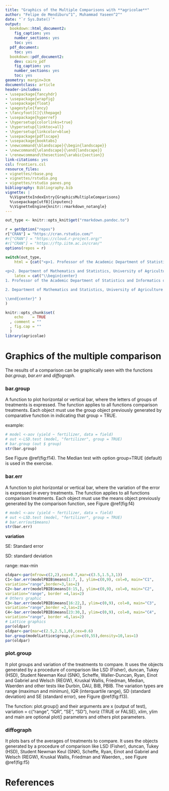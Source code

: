 ```yaml
---
title: "Graphics of the Multiple Comparisons with **agricolae**"
author: "Felipe de Mendiburu^1^, Muhammad Yaseen^2^"
date: "`r Sys.Date()`"
output:
  bookdown::html_document2:
    fig_caption: yes
    number_sections: yes
    toc: yes
  pdf_document:
    toc: yes
  bookdown::pdf_document2:
    dev: cairo_pdf
    fig_caption: yes
    number_sections: yes
    toc: yes
geometry: margin=3cm
documentclass: article
header-includes:
- \usepackage{fancyhdr}
- \usepackage{wrapfig}
- \usepackage{float}
- \pagestyle{fancy}
- \fancyfoot[C]{\thepage}
- \usepackage{hyperref}
- \hypersetup{colorlinks=true}
- \hypersetup{linktoc=all}
- \hypersetup{linkcolor=blue}
- \usepackage{pdflscape}
- \usepackage{booktabs}
- \newcommand{\blandscape}{\begin{landscape}}
- \newcommand{\elandscape}{\end{landscape}}
- \renewcommand\thesection{\arabic{section}}
link-citations: yes
csl: frontiers.csl
resource_files:
- vignettes/rbase.png
- vignettes/rstudio.png
- vignettes/rstudio panes.png
bibliography: Bibliography.bib
vignette: |
  %\VignetteIndexEntry{GraphicsMultipleComparisons}
  %\usepackage[utf8]{inputenc}
  %\VignetteEngine{knitr::rmarkdown_notangle}
---
```



```r
out_type <- knitr::opts_knit$get("rmarkdown.pandoc.to")

r = getOption("repos")
r["CRAN"] = "https://cran.rstudio.com/"
#r["CRAN"] = "https://cloud.r-project.org/"
#r["CRAN"] = "https://ftp.iitm.ac.in/cran/"
options(repos = r)
```

```r
switch(out_type,
    html = {cat("<p>1. Professor of the Academic Department of Statistics and Informatics of the Faculty of Economics and Planning.National University Agraria La Molina-PERU.</p>
    
<p>2. Department of Mathematics and Statistics, University of Agriculture Faisalabad, Pakistan.</p>")},
    latex = cat("\\begin{center}
1. Professor of the Academic Department of Statistics and Informatics of the Faculty of Economics and Planning.National University Agraria La Molina-PERU.

2. Department of Mathematics and Statistics, University of Agriculture Faisalabad, Pakistan.

\\end{center}" )
)
```


```r
knitr::opts_chunk$set(
    echo    = TRUE
  , comment = ""
  , fig.cap = ""
  )
library(agricolae)
```


\begin{center}
\vspace{6pt}
\hrule
\end{center}



# Graphics of the multiple comparison

The results of a comparison can be graphically seen with the functions *bar.group*, *bar.err* and *diffograph*.

### bar.group

A function to plot horizontal or vertical bar, where the letters of groups of treatments is expressed. The function applies to all functions comparison treatments. Each object must use the group object previously generated by comparative function in indicating that group = TRUE. 

example:

```r
# model <-aov (yield ~ fertilizer, data = field) 
# out <-LSD.test (model, "fertilizer", group = TRUE) 
# bar.group (out $ group)
str(bar.group)
```

See Figure \@ref(fig:f14). The Median test with option group=TRUE (default) is used in the exercise.

### bar.err
A function to plot horizontal or vertical bar, where the variation of the error is expressed in every treatments. The function applies to all functions comparison treatments. Each object must use the means object previously generated by the comparison function, see Figure \@ref(fig:f4)

```r
# model <-aov (yield ~ fertilizer, data = field) 
# out <-LSD.test (model, "fertilizer", group = TRUE) 
# bar.err(out$means)
str(bar.err)
```

**variation** 

SE: Standard error

SD: standard deviation

range: max-min

\begin{figure}
\begin{center}

```r
oldpar<-par(mfrow=c(2,2),mar=c(3,3,2,1),cex=0.7)
c1<-colors()[480]; c2=colors()[65] 
data(sweetpotato)
model<-aov(yield~virus, data=sweetpotato)
outHSD<- HSD.test(model, "virus",console=TRUE)
bar.err(outHSD$means, variation="range",ylim=c(0,50),col=c1,las=1)
bar.err(outHSD$means, variation="IQR",horiz=TRUE, xlim=c(0,50),col=c2,las=1)
plot(outHSD, variation="range",las=1)
plot(outHSD, horiz=TRUE, variation="SD",las=1)
par(oldpar)
```

\caption{Comparison between treatments{#fig:f4}}
\end{center}
\end{figure}

```r
oldpar<-par(mfrow=c(2,2),cex=0.7,mar=c(3.5,1.5,3,1))
C1<-bar.err(modelPBIB$means[1:7, ], ylim=c(0,9), col=0, main="C1", 
variation="range",border=3,las=2)
C2<-bar.err(modelPBIB$means[8:15,], ylim=c(0,9), col=0, main="C2", 
variation="range", border =4,las=2)
# Others graphic
C3<-bar.err(modelPBIB$means[16:22,], ylim=c(0,9), col=0, main="C3", 
variation="range",border =2,las=2)
C4<-bar.err(modelPBIB$means[23:30,], ylim=c(0,9), col=0, main="C4", 
variation="range", border =6,las=2)
# Lattice graphics
par(oldpar)
oldpar<-par(mar=c(2.5,2.5,1,0),cex=0.6)
bar.group(modelLattice$group,ylim=c(0,55),density=10,las=1)
par(oldpar)
```

### plot.group
It plot groups and variation of the treatments to compare. It uses the objects generated by a procedure of comparison like LSD (Fisher), duncan, Tukey (HSD), Student Newman Keul (SNK), Scheffe, Waller-Duncan, Ryan, Einot and Gabriel and Welsch (REGW), Kruskal Wallis, Friedman, Median, Waerden and other tests like Durbin, DAU, BIB, PBIB. The variation types are  range (maximun and minimun), IQR (interquartile range), SD (standard deviation) and SE (standard error), see Figure \@ref(fig:f13).

The function: plot.group() and their arguments are x (output of test),  variation = c("range", "IQR", "SE", "SD"), horiz (TRUE or FALSE), xlim, ylim and main are optional plot() parameters and others plot parameters.

\begin{figure}
\begin{center}
```r
# model : yield ~ virus
# Important group=TRUE
oldpar<-par(mfrow=c(1,2),mar=c(3,3,1,1),cex=0.8)
x<-duncan.test(model, "virus", group=TRUE)
plot(x,las=1)
plot(x,variation="IQR",horiz=TRUE,las=1)
par(oldpar)
```

\caption{Grouping of treatments and its variation, Duncan method{#fig:f13}}
\end{center}
\end{figure}

### diffograph
It plots bars of the averages of treatments to compare. It uses the objects generated by a procedure of comparison like LSD (Fisher), duncan, Tukey (HSD), Student Newman Keul (SNK), Scheffe, Ryan, Einot and Gabriel and Welsch (REGW), Kruskal Wallis, Friedman and Waerden, \citet{Hsu:1996}, see Figure \@ref(fig:f5)

\begin{figure}
\begin{center}
```r
# function (x, main = NULL, color1 = "red", color2 = "blue", 
#    color3 = "black", cex.axis = 0.8, las = 1, pch = 20, 
#    bty = "l", cex = 0.8, lwd = 1, xlab = "", ylab = "", 
#   ...)
# model : yield ~ virus
# Important group=FALSE
x<-HSD.test(model, "virus", group=FALSE)
diffograph(x,cex.axis=0.9,xlab="Yield",ylab="Yield",cex=0.9)
```

\caption{Mean-Mean scatter plot representation of the Tukey method{#fig:f5}}
\end{center}
\end{figure}

# References
